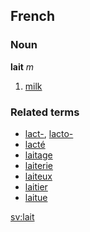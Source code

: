 ==French==
===Noun===
'''lait''' ''m''

# [[milk]]

===Related terms===
*[[lact-]], [[lacto-]]
*[[lacté]]
*[[laitage]]
*[[laiterie]]
*[[laiteux]]
*[[laitier]]
*[[laitue]]

[[sv:lait]]